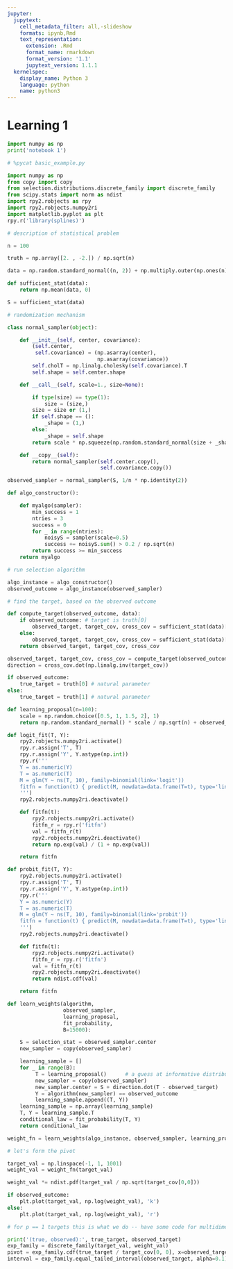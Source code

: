 ```yaml
---
jupyter:
  jupytext:
    cell_metadata_filter: all,-slideshow
    formats: ipynb,Rmd
    text_representation:
      extension: .Rmd
      format_name: rmarkdown
      format_version: '1.1'
      jupytext_version: 1.1.1
  kernelspec:
    display_name: Python 3
    language: python
    name: python3
---
```


# Learning 1

```python
import numpy as np
print('notebook 1')
```

```python
# %pycat basic_example.py
```

```python
import numpy as np
from copy import copy
from selection.distributions.discrete_family import discrete_family
from scipy.stats import norm as ndist
import rpy2.robjects as rpy
import rpy2.robjects.numpy2ri
import matplotlib.pyplot as plt
rpy.r('library(splines)')

# description of statistical problem

n = 100

truth = np.array([2. , -2.]) / np.sqrt(n)

data = np.random.standard_normal((n, 2)) + np.multiply.outer(np.ones(n), truth) 

def sufficient_stat(data):
    return np.mean(data, 0)

S = sufficient_stat(data)

# randomization mechanism

class normal_sampler(object):

    def __init__(self, center, covariance):
        (self.center,
         self.covariance) = (np.asarray(center),
                             np.asarray(covariance))
        self.cholT = np.linalg.cholesky(self.covariance).T
        self.shape = self.center.shape

    def __call__(self, scale=1., size=None):

        if type(size) == type(1):
            size = (size,)
        size = size or (1,)
        if self.shape == ():
            _shape = (1,)
        else:
            _shape = self.shape
        return scale * np.squeeze(np.random.standard_normal(size + _shape).dot(self.cholT)) + self.center

    def __copy__(self):
        return normal_sampler(self.center.copy(),
                              self.covariance.copy())

observed_sampler = normal_sampler(S, 1/n * np.identity(2))   

def algo_constructor():

    def myalgo(sampler):
        min_success = 1
        ntries = 3
        success = 0
        for _ in range(ntries):
            noisyS = sampler(scale=0.5)
            success += noisyS.sum() > 0.2 / np.sqrt(n)
        return success >= min_success
    return myalgo

# run selection algorithm

algo_instance = algo_constructor()
observed_outcome = algo_instance(observed_sampler)

# find the target, based on the observed outcome

def compute_target(observed_outcome, data):
    if observed_outcome: # target is truth[0]
        observed_target, target_cov, cross_cov = sufficient_stat(data)[0], 1/n * np.identity(1), np.array([1., 0.]).reshape((2,1)) / n
    else:
        observed_target, target_cov, cross_cov = sufficient_stat(data)[1], 1/n * np.identity(1), np.array([0., 1.]).reshape((2,1)) / n
    return observed_target, target_cov, cross_cov

observed_target, target_cov, cross_cov = compute_target(observed_outcome, data)
direction = cross_cov.dot(np.linalg.inv(target_cov))

if observed_outcome:
    true_target = truth[0] # natural parameter
else:
    true_target = truth[1] # natural parameter

def learning_proposal(n=100):
    scale = np.random.choice([0.5, 1, 1.5, 2], 1)
    return np.random.standard_normal() * scale / np.sqrt(n) + observed_target

def logit_fit(T, Y):
    rpy2.robjects.numpy2ri.activate()
    rpy.r.assign('T', T)
    rpy.r.assign('Y', Y.astype(np.int))
    rpy.r('''
    Y = as.numeric(Y)
    T = as.numeric(T)
    M = glm(Y ~ ns(T, 10), family=binomial(link='logit'))
    fitfn = function(t) { predict(M, newdata=data.frame(T=t), type='link') } 
    ''')
    rpy2.robjects.numpy2ri.deactivate()

    def fitfn(t):
        rpy2.robjects.numpy2ri.activate()
        fitfn_r = rpy.r('fitfn')
        val = fitfn_r(t)
        rpy2.robjects.numpy2ri.deactivate()
        return np.exp(val) / (1 + np.exp(val))

    return fitfn

def probit_fit(T, Y):
    rpy2.robjects.numpy2ri.activate()
    rpy.r.assign('T', T)
    rpy.r.assign('Y', Y.astype(np.int))
    rpy.r('''
    Y = as.numeric(Y)
    T = as.numeric(T)
    M = glm(Y ~ ns(T, 10), family=binomial(link='probit'))
    fitfn = function(t) { predict(M, newdata=data.frame(T=t), type='link') } 
    ''')
    rpy2.robjects.numpy2ri.deactivate()

    def fitfn(t):
        rpy2.robjects.numpy2ri.activate()
        fitfn_r = rpy.r('fitfn')
        val = fitfn_r(t)
        rpy2.robjects.numpy2ri.deactivate()
        return ndist.cdf(val)

    return fitfn

def learn_weights(algorithm, 
                  observed_sampler, 
                  learning_proposal, 
                  fit_probability, 
                  B=15000):

    S = selection_stat = observed_sampler.center
    new_sampler = copy(observed_sampler)

    learning_sample = []
    for _ in range(B):
         T = learning_proposal()      # a guess at informative distribution for learning what we want
         new_sampler = copy(observed_sampler)
         new_sampler.center = S + direction.dot(T - observed_target)
         Y = algorithm(new_sampler) == observed_outcome
         learning_sample.append((T, Y))
    learning_sample = np.array(learning_sample)
    T, Y = learning_sample.T
    conditional_law = fit_probability(T, Y)
    return conditional_law

weight_fn = learn_weights(algo_instance, observed_sampler, learning_proposal, logit_fit)

# let's form the pivot

target_val = np.linspace(-1, 1, 1001)
weight_val = weight_fn(target_val) 

weight_val *= ndist.pdf(target_val / np.sqrt(target_cov[0,0]))

if observed_outcome:
    plt.plot(target_val, np.log(weight_val), 'k')
else:
    plt.plot(target_val, np.log(weight_val), 'r')

# for p == 1 targets this is what we do -- have some code for multidimensional too

print('(true, observed):', true_target, observed_target)
exp_family = discrete_family(target_val, weight_val)  
pivot = exp_family.cdf(true_target / target_cov[0, 0], x=observed_target)
interval = exp_family.equal_tailed_interval(observed_target, alpha=0.1) # for natural parameter, must be rescaled
```

```python

```
